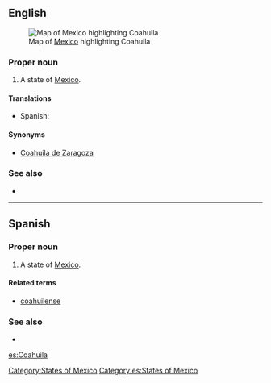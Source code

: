 ==English==
[[File:Mexico map, MX-COA.svg|thumb|Map of [[Mexico]] highlighting Coahuila]]
===Proper noun===
{{en-proper noun}}

# A state of [[Mexico]].

====Translations====
{{trans-top|state of Mexico}}
*Spanish: {{t|es|Coahuila|f}}
{{trans-mid}}
{{trans-bottom}}

====Synonyms====
*[[Coahuila de Zaragoza]]

===See also===
*{{pedialite}}

[[Category:States of Mexico]]

----

==Spanish==

===Proper noun===
{{es-proper noun|f}}

# A state of [[Mexico]].

====Related terms====
*[[coahuilense]]

===See also===
* {{pedialite|lang=es}}

[[Category:es:States of Mexico]]

[[es:Coahuila]]